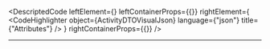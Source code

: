 
<DescriptedCode
  leftElement={<ActivityDTODesc />}
  leftContainerProps={{}}
  rightElement={
    <CodeHighlighter
      object={ActivityDTOVisualJson}
      language={"json"}
      title={"Attributes"}
    />
  }
  rightContainerProps={{}}
/>

---
